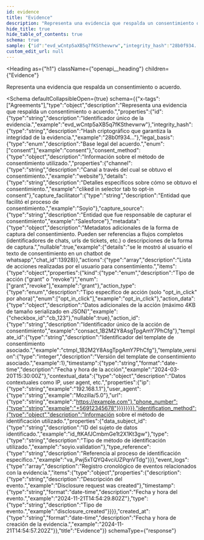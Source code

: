 ```yaml
---
id: evidence
title: "Evidence"
description: "Representa una evidencia que respalda un consentimiento o acuerdo."
hide_title: true
hide_table_of_contents: true
schema: true
sample: {"id":"evd_wCntp5aXB5q7fKSthevwrw","integrity_hash":"28b0f934...","legal_basis":"consent","consent_method":{"channel":"website","details":"cliked in selector tab to opt-in consent","capture_facilitator":"Soyio","capture_source":"Salesforce","metadata":{"details":"se le mostró al usuario el texto de consentimiento en un chatbot de whatsapp","chat_id":13928},"actions":[{"kind":"grant","action_type":"opt_in_click","action_data":{"checkbox_id":"cb_123"},"action_id":"consact_1B2M2Y8AsgTpgAmY7PhCfg","template_id":"ctmpl_1B2M2Y8AsgTpgAmY7PhCfg","template_version":1,"timestamp":"2024-03-20T15:30:00Z","contextual_data":{"ip":"192.168.1.1","user_agent":"Mozilla/5.0","url":"https://example.com","phone_number":"+56912345678"}}]},"identification_method":{"data_subject_id":"id_ftKAfJCmbmGe1t2X1Kt3gw","type":"soyio.validation","type_reference":"va_Pwj5xTQYQ4vciUZPqnVTdg"},"event_logs":[{"description":"Disclosure request was created","timestamp":"2024-11-21T14:54:29.802Z","type":"disclosure_created"}],"created_at":"2024-11-21T14:54:57.202Z"}
custom_edit_url: null
---
```



<Heading
  as={"h1"}
  className={"openapi__heading"}
  children={"Evidence"}
>
</Heading>



Representa una evidencia que respalda un consentimiento o acuerdo.

<Schema
	defaultCollapsibleOpen={true}
  schema={{"x-tags":["Agreements"],"type":"object","description":"Representa una evidencia que respalda un consentimiento o acuerdo.","properties":{"id":{"type":"string","description":"Identificador único de la evidencia.","example":"evd_wCntp5aXB5q7fKSthevwrw"},"integrity_hash":{"type":"string","description":"Hash criptográfico que garantiza la integridad de la evidencia.","example":"28b0f934..."},"legal_basis":{"type":"enum","description":"Base legal del acuerdo.","enum":["consent"],"example":"consent"},"consent_method":{"type":"object","description":"Información sobre el método de consentimiento utilizado.","properties":{"channel":{"type":"string","description":"Canal a través del cual se obtuvo el consentimiento.","example":"website"},"details":{"type":"string","description":"Detalles específicos sobre cómo se obtuvo el consentimiento.","example":"cliked in selector tab to opt-in consent"},"capture_facilitator":{"type":"string","description":"Entidad que facilitó el proceso de consentimiento.","example":"Soyio"},"capture_source":{"type":"string","description":"Entidad que fue responsable de capturar el consentimiento","example":"Salesforce"},"metadata":{"type":"object","description":"Metadatos adicionales de la forma de captura del consentimiento. Pueden ser referencias a flujos completos (identificadores de chats, urls de tickets, etc.) o descripciones de la forma de captura.","nullable":true,"example":{"details":"se le mostró al usuario el texto de consentimiento en un chatbot de whatsapp","chat_id":13928}},"actions":{"type":"array","description":"Lista de acciones realizadas por el usuario para consentimiento.","items":{"type":"object","properties":{"kind":{"type":"enum","description":"Tipo de acción (\"grant\" o \"revoke\")","enum":["grant","revoke"],"example":"grant"},"action_type":{"type":"enum","description":"Tipo específico de acción (solo \"opt_in_click\" por ahora)","enum":["opt_in_click"],"example":"opt_in_click"},"action_data":{"type":"object","description":"Datos adicionales de la acción (máximo 4KB de tamaño serializado en JSON)","example":{"checkbox_id":"cb_123"},"nullable":true},"action_id":{"type":"string","description":"Identificador único de la acción de consentimiento","example":"consact_1B2M2Y8AsgTpgAmY7PhCfg"},"template_id":{"type":"string","description":"Identificador del template de consentimiento asociado.","example":"ctmpl_1B2M2Y8AsgTpgAmY7PhCfg"},"template_version":{"type":"integer","description":"Versión del template de consentimiento asociado.","example":1},"timestamp":{"type":"string","format":"date-time","description":"Fecha y hora de la acción","example":"2024-03-20T15:30:00Z"},"contextual_data":{"type":"object","description":"Datos contextuales como IP, user agent, etc.","properties":{"ip":{"type":"string","example":"192.168.1.1"},"user_agent":{"type":"string","example":"Mozilla/5.0"},"url":{"type":"string","example":"https://example.com"},"phone_number":{"type":"string","example":"+56912345678"}}}}}}}},"identification_method":{"type":"object","description":"Información sobre el método de identificación utilizado.","properties":{"data_subject_id":{"type":"string","description":"ID del sujeto de datos identificado.","example":"id_ftKAfJCmbmGe1t2X1Kt3gw"},"type":{"type":"string","description":"Tipo de método de identificación utilizado.","example":"soyio.validation"},"type_reference":{"type":"string","description":"Referencia al proceso de identificación específico.","example":"va_Pwj5xTQYQ4vciUZPqnVTdg"}}},"event_logs":{"type":"array","description":"Registro cronológico de eventos relacionados con la evidencia.","items":{"type":"object","properties":{"description":{"type":"string","description":"Descripción del evento.","example":"Disclosure request was created"},"timestamp":{"type":"string","format":"date-time","description":"Fecha y hora del evento.","example":"2024-11-21T14:54:29.802Z"},"type":{"type":"string","description":"Tipo de evento.","example":"disclosure_created"}}}},"created_at":{"type":"string","format":"date-time","description":"Fecha y hora de creación de la evidencia.","example":"2024-11-21T14:54:57.202Z"}},"title":"Evidence"}}
  schemaType={"response"}
>
  
</Schema>
            